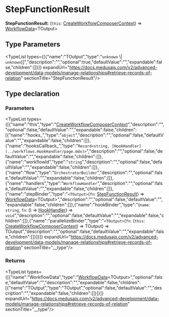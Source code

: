 
# StepFunctionResult

 **StepFunctionResult**: (`this`: [CreateWorkflowComposerContext](../workflows.CreateWorkflowComposerContext/page.mdx)) => [WorkflowData](../workflows.WorkflowData/page.mdx)&#60;TOutput&#62;

## Type Parameters

<TypeList types={[{"name":"TOutput","type":"`unknown` \\| `unknown`[]","description":"","optional":true,"defaultValue":"","expandable":false,"children":[]}]} expandUrl="https://docs.medusajs.com/v2/advanced-development/data-models/manage-relationships#retrieve-records-of-relation" sectionTitle="StepFunctionResult"/>

## Type declaration

### Parameters

<TypeList types={[{"name":"this","type":"[CreateWorkflowComposerContext](../workflows.CreateWorkflowComposerContext/page.mdx)","description":"","optional":false,"defaultValue":"","expandable":false,"children":[{"name":"hooks_","type":"`object`","description":"","optional":false,"defaultValue":"","expandable":false,"children":[]},{"name":"hooksCallback_","type":"`Record<string, [HookHandler](../workflows.HookHandler/page.mdx)>`","description":"","optional":false,"defaultValue":"","expandable":false,"children":[]},{"name":"workflowId","type":"`string`","description":"","optional":false,"defaultValue":"","expandable":false,"children":[]},{"name":"flow","type":"`OrchestratorBuilder`","description":"","optional":false,"defaultValue":"","expandable":false,"children":[]},{"name":"handlers","type":"`WorkflowHandler`","description":"","optional":false,"defaultValue":"","expandable":false,"children":[]},{"name":"stepBinder","type":"`<TOutput>`(`fn`: [StepFunctionResult](page.mdx)) => [WorkflowData](../workflows.WorkflowData/page.mdx)&#60;TOutput&#62;","description":"","optional":false,"defaultValue":"","expandable":false,"children":[]},{"name":"hookBinder","type":"(`name`: `string`, `fn`: () => [HookHandler](../workflows.HookHandler/page.mdx)) => `void`","description":"","optional":false,"defaultValue":"","expandable":false,"children":[]},{"name":"parallelizeBinder","type":"`<TOutput>`(`fn`: (`this`: [CreateWorkflowComposerContext](../workflows.CreateWorkflowComposerContext/page.mdx)) => TOutput) => TOutput","description":"","optional":false,"defaultValue":"","expandable":false,"children":[]}]}]} expandUrl="https://docs.medusajs.com/v2/advanced-development/data-models/manage-relationships#retrieve-records-of-relation" sectionTitle="__type"/>

### Returns

<TypeList types={[{"name":"WorkflowData","type":"[WorkflowData](../workflows.WorkflowData/page.mdx)&#60;TOutput&#62;","optional":false,"defaultValue":"","description":"","expandable":false,"children":[{"name":"TOutput","type":"TOutput","optional":false,"defaultValue":"","description":"","expandable":false,"children":[]}]}]} expandUrl="https://docs.medusajs.com/v2/advanced-development/data-models/manage-relationships#retrieve-records-of-relation" sectionTitle="__type"/>
